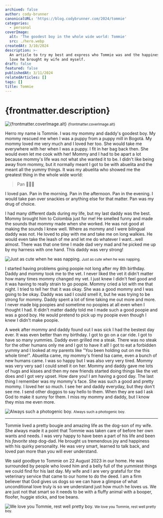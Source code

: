 ```yaml
---
archived: false
author: cody-brunner
canonicalURL: 'https://blog.codybrunner.com/2024/tommie'
categories:
  - personal
coverImage:
  alt: 'The goodest boy in the whole wide world: Tommie'
  src: ./hero.webp
createdAt: 3/10/2024
description: >-
  An article to try my best and express who Tommie was and the happiness and
  love he brought my wife and myself.
draft: false
featured: false
publishedAt: 3/11/2024
relatedArticles: []
tags: []
title: Tommie
---
```




# {frontmatter.description}

<div class='flex flex-col items-center gap-2'>
	<Image
		alt={frontmatter.coverImage.alt}
		class='object-cover'
		fetchpriority='high'
		height={400}
		quality={100}
		src={heroImage}
		width={800}
	/>
	<small>{frontmatter.coverImage.alt}</small>
</div>

Herro my name is Tommie. I was my mommy and daddy's goodest boy. My mommy rescued me when I was a puppy from a puppy mill in Bogotá. My mommy loved me very much and I loved her too. She would take me everywhere with her when I was a puppy. I fit in her bag back then. She would even let me cook with her! Mommy and I had to be apart a lot because mommy's life was not what she wanted it to be. I didn't like being away from mommy, but it normally meant I got to be with abuelita and the meant all the yummy things. It was my abuelita who showed me the greatest thing in the whole wide world:

> Pan 🥐🥖🍞

I loved pan. Pan in the morning. Pan in the afternoon. Pan in the evening. I would take pan over snackies or anything else for that matter. Pan was my drug of choice.

I had many different dads during my life, but my last daddy was the best. Mommy brought him to Colombia just for me! He smelled funny and made the sounds that mommy made when she worked. He was not good at making the sounds I knew well. Where as mommy and I were bilingual daddy was not. He loved to play with me and take me on long walkies. He would even take the leash of me and let me do whatever I want...well almost. There was that one time I made dad very mad and he picked me up by my harness with one hand. This daddy was very strong!

<div class='flex flex-col items-center gap-2'>
	<Image
		alt="Just as cute when he was napping."
		class='object-cover'
		fetchpriority="low"
		height={400}
		quality={100}
		src={imageTwo}
		width={800}
	/>
	<small>Just as cute when he was napping.</small>
</div>

I started having problems going poopie not long after my 8th birthday. Daddy and mommy took me to the vet. I never liked the vet it didn't matter how many times mommy changed my vet. I just knew I didn't feel good and it was having to really strain to go poopie. Mommy cried a lot with me that night. I tried to tell her that it was okay. She was a good mommy and I was going to be okay. Daddy was sad I could smell it, but he was trying to be strong for mommy. Daddy spent a lot of time taking me out more and more. I never made big poopies and sometime no poopies at all even when I thought I had. It didn't matter daddy told me I made such a good poopie and was a good boy. He would pretend to pick up my poopie even though I knew I didn't make poopie.

A week after mommy and daddy found out I was sick I had the bestest day ever. It was even better than my birthday. I got to go on a car ride. I got to have so many yummies. Daddy even grilled me a steak. There was no steak for the other humans only me and I got to have it all! I got to eat a forbidden yummy and I looked at my parents like "You been holding out on me this whole time!". Abuelita came, my mommy's friend Isa came, even a bunch of new humans came. I was so happy but I was also very very tired. Mommy was very very sad I could smell it on her. Mommy and daddy gave me lots of hugs and kisses and then my new friends started doing things like the vet does and I got very upset. How dare you! I am having a good day. The last thing I remember was my mommy's face. She was such a good and pretty mommy. I loved her so much. I see her and daddy everyday, but they don't see me. I send other doggos to say hello to them. When they are sad I ask God to make it sunny for them. I miss my mommy and daddy, but I know they miss me even more.

<div class='flex flex-col items-center gap-2'>
	<Image
		alt="Always such a photogenic boy."
		class='object-cover'
		fetchpriority="low"
		height={400}
		quality={100}
		src={imageOne}
		width={800}
	/>
	<small>Always such a photogenic boy.</small>
</div>

---

Tommie lived a pretty bougie and amazing life as the dog-son of my wife. She always made it a point that Tommie was taken care of before her own wants and needs. I was very happy to have been a part of his life and been his _favorite_ step dog-dad. He brought us tremendous joy and happiness with his quirky personality. He was very smart, learned to talk back, and loved pan more than you will ever understand.

We said goodbye to Tommie on 22 August 2023 in our home. He was surrounded by people who loved him and a belly full of the yummiest things we could find for his last day. My wife and I are very grateful for the veterinary service that came to our home to do the deed. I am a firm believer that God gives us dogs so we can have a glimpse of what unconditional love truly is so we understand just how much he loves us. We are just not that smart so it needs to be with a fluffy animal with a booper, floofer, huggie sticks, and toe beans.

<div class='flex flex-col items-center gap-2'>
	<Image
		alt="We love you Tommie, rest well pretty boy."
		class='object-cover'
		fetchpriority="low"
		height={400}
		quality={100}
		src={imageThree}
		width={800}
	/>
	<small>We love you Tommie, rest well pretty boy.</small>
</div>

<Signature />
